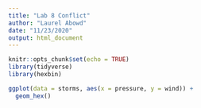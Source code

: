 ```yaml
---
title: "Lab 8 Conflict"
author: "Laurel Abowd"
date: "11/23/2020"
output: html_document
---
```


```r
knitr::opts_chunk$set(echo = TRUE)
library(tidyverse)
library(hexbin)
```


```r
ggplot(data = storms, aes(x = pressure, y = wind)) +
  geom_hex()
```

